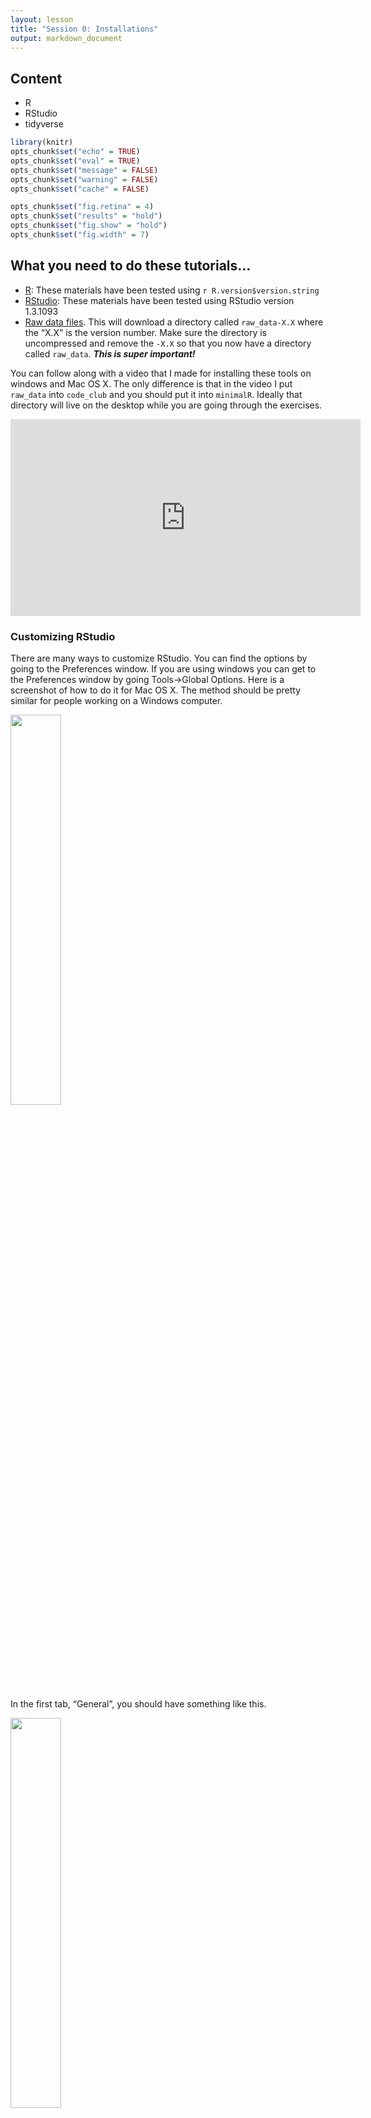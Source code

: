 ```yaml
---
layout: lesson
title: "Session 0: Installations"
output: markdown_document
---
```


## Content
* R
* RStudio
* tidyverse

```r
library(knitr)
opts_chunk$set("echo" = TRUE)
opts_chunk$set("eval" = TRUE)
opts_chunk$set("message" = FALSE)
opts_chunk$set("warning" = FALSE)
opts_chunk$set("cache" = FALSE)

opts_chunk$set("fig.retina" = 4)
opts_chunk$set("results" = "hold")
opts_chunk$set("fig.show" = "hold")
opts_chunk$set("fig.width" = 7)
```

## What you need to do these tutorials...
* [R](https://cloud.r-project.org/): These materials have been tested using `r R.version$version.string`
* [RStudio](https://www.rstudio.com/products/rstudio/download/#download): These materials have been tested using RStudio version 1.3.1093
* [Raw data files](https://github.com/riffomonas/raw_data/archive/0.1.zip). This will download a directory called `raw_data-X.X` where the "X.X" is the version number. Make sure the directory is uncompressed and remove the `-X.X` so that you now have a directory called `raw_data`. ***This is super important!***

You can follow along with a video that I made for installing these tools on windows and Mac OS X. The only difference is that in the video I put `raw_data` into `code_club` and you should put it into `minimalR`. Ideally that directory will live on the desktop while you are going through the exercises.

<iframe style="margin: 0 auto;display:block;" width="560" height="315" src="https://www.youtube.com/embed/D6CunpqF04E" frameborder="0" allow="accelerometer; autoplay; clipboard-write; encrypted-media; gyroscope; picture-in-picture" allowfullscreen></iframe>

### Customizing RStudio
There are many ways to customize RStudio. You can find the options by going to the Preferences window. If you are using windows you can get to the Preferences window by going Tools->Global Options. Here is a screenshot of how to do it for Mac OS X. The method should be pretty similar for people working on a Windows computer.

<img class="center" src="assets/images/launch_preferences.png" width="40%">

In the first tab, "General", you should have something like this.

<img class="center" src="assets/images/general_preferences_tab.png" width="40%">

You don't want any of the boxes to be checked except to be notified of RStudio updates, these are especially problematic:
* Restore .RData into workspace at startup
* Save workspace to .RData on exit (toggle should say "Never")
* Always save history

Once you've got everything checked/unchecked the way you want it, go ahead and click "Apply" and then "OK"


### Installing packages

There's a lot of functionality built into R. The beauty of it being an open source resource is that anyone can add to it to expand it's functionality or to improve how you work with the existing functionality. This is done through packages. Some day, you might make your own package! We will use several R packages throughout our Code Clubs. The one we'll use the most is called `tidyverse`. We'll be talking a lot about this package as we go along. But for now, we need to install this package. In the lower right panel of RStudio, select the "Package" tab. You'll get something that looks like this:

<img class="center" src="assets/images/package_tab.png" width="50%">

In the search window, type in "tidyverse" (without the quotes). If it isn't already installed, you won't see it. If it is installed, it will be listed. The package isn't installed on my computer.

<img class="center" src="assets/images/tidyverse_search_v1.png" width="50%">

If it isn't installed on your computer either, go ahead and click the Install button and type "tidyverse" into the "Packages" window:

<img class="center" src="assets/images/tidyverse_install_window.png" width="50%">

Once you press the "Install" button, the dialog will close and RStudio will install the package. You'll notice a couple things have happened. In the Packages tab in the lower right panel, you now see the "tidyverse" package is there. You'll also notice that in the lower left corner that R ran the command `install.packages("tidyverse")`.

<img class="center" src="assets/images/install_packages_tidyverse.png" width="50%">

Finally, to make all of the tidyverse goodness available as we go through the tutorials, you can either click the small square next to "tidyverse" in the "Packages" tab or you can run `library(tidyverse)` in the console tab in the lower left panel of RStudio.

<img class="center" src="assets/images/library_tidyverse.png" width="50%">

Some things may happen...
* While loading the tidyverse library or during installation, it may ask if you want to install from source, go ahead and type "Yes" at the prompts.
* You might run into an error message that says, "there is no package called ‘Rcpp’". It might be Rcpp and/or another package that it complains about. Try to replicate the steps for installing the tidyverse package, but with Rcpp and any other packages it complains about.
* If you are on a Mac, to install these tools, you will need to click on the "Terminal" tab an enter `xcode-select --install `. Once that is done, go back to the "Console" tab. Then try to install the packages it is complaining about.
* If you've run into problems and and reinstalled the dependencies, re-run `install.packages(tidyverse)` and repeat the `library(tidyverse)` command. You may need to restart RStudio. You should get something that looks like

```R
> library(tidyverse)
── Attaching packages ─────────────────────────────────────── tidyverse 1.3.0 ──
✔ ggplot2 3.2.1     ✔ purrr   0.3.3
✔ tibble  2.1.3     ✔ dplyr   0.8.4
✔ tidyr   1.0.2     ✔ stringr 1.4.0
✔ readr   1.3.1     ✔ forcats 0.5.0
── Conflicts ────────────────────────────────────────── tidyverse_conflicts() ──
✖ dplyr::filter() masks stats::filter()
✖ dplyr::lag()    masks stats::lag()
```


### R Scripts

We'll quickly get to a point where we don't want to retype multiple lines of code over and over. We can create R scripts that hold lines of code that R Studio will run for us. We can open a new R script by choosing the File menu, then the New File menu, and finally the R Script option. Alternatively, you could click on the icon that contains a white page with a green plus sign on it. I've put a red circle around it in the screen shot below

<img class="center" src="assets/images/new_script.png" width="50%">

Once you select "R script", a new panel will open in RStudio.

<img class="center" src="assets/images/script_window.png" width="50%">

That upper right panel is where you can type in code. Go ahead and copy and paste the following code into your new R script

```R
library(tidyverse)

r_version <- R.version$version.string

read_csv("https://raw.githubusercontent.com/fivethirtyeight/data/master/comma-survey/comma-survey.csv") %>%
	rename(data=`How would you write the following sentence?`) %>%
	mutate(data=recode(data,
		`Some experts say it's important to drink milk, but the data are inconclusive.` = "Plural",
		`Some experts say it's important to drink milk, but the data is inconclusive.` = "Singular")
	) %>%
	count(data) %>%
	drop_na() %>%
	mutate(percentage = 100 * n/sum(n)) %>%
	ggplot(aes(x=data, y=percentage, fill=data)) +
		geom_col(show.legend=FALSE) +
		labs(x=NULL,
			y="Percentage of respondents",
			title="Is the word 'data' plural or singular?",
			subtitle=r_version) +
		theme_classic()


```

Go ahead and save this as `test_script.R`. You should have something like this

<img class="center" src="assets/images/final_script.png" width="50%">


There are several ways to run this script. You could copy and paste all the code to the console window below. An easier way would be to click "Source", and "Source with Echo". There are a few other ways to run the code in the script in your console, but this will serve us well for now...

<img class="center" src="assets/images/source_script.png" width="50%">

This will run your code in the console window below and will pop out your plot in the lower right corner. Viola! If everything is set up correctly, you should have a plot that looks like mine.

<img class="center" src="assets/images/final_output.png" width="75%">

If you don't get this, make sure you installed the `tidyverse` package as described above and then make sure you copy and pasted everything from the code block above into a clean R script file.


## My setup
If you run `sessionInfo` at the console, you will see the version of R and the packages you have installed and attached (more about what this all means later). Here's what mine looks like.

```r
library(tidyverse)
```

```r
sessionInfo()
```
